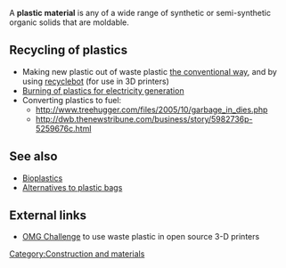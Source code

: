 A '''plastic material''' is any of a wide range of synthetic or semi-synthetic organic solids that are moldable.

==Recycling of plastics==
* Making new plastic out of waste plastic [[:Category:Plastics recovery manual|the conventional way]], and by using [[Recyclebot|recyclebot]] (for use in 3D printers)
* [[AT_CAD_Team/AT_incinerator|Burning of plastics for electricity generation]]
* Converting plastics to fuel:
** http://www.treehugger.com/files/2005/10/garbage_in_dies.php
** http://dwb.thenewstribune.com/business/story/5982736p-5259676c.html

==See also==
* [[Bioplastics]]
* [[Alternatives to plastic bags]]

==External links==
* [http://www.ourmobilegeneration.org/omg-challenges OMG Challenge] to use waste plastic in open source 3-D printers

[[Category:Construction and materials]]